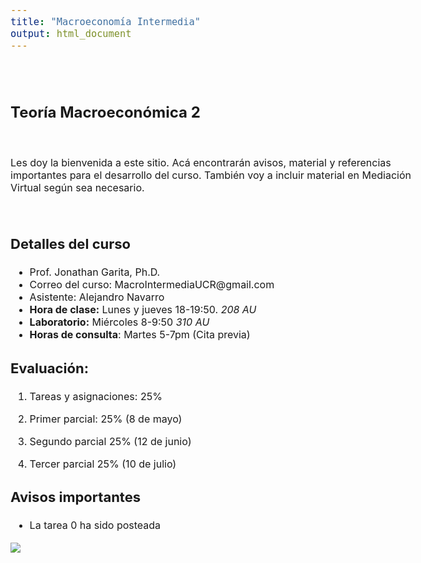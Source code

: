 ```yaml
---
title: "Macroeconomía Intermedia"
output: html_document
---
```


<style type="text/css">
.title {
  display: none;
}

#getting-started img {
  margin-right: 10px;
}

/* Increase font size for headings and body text */
body {
  font-size: 18px; /* Adjust as needed */
}

h1 {
  font-size: 24px; /* Adjust as needed */
}

h2 {
  font-size: 24px; /* Adjust as needed */
}

h3 {
  font-size: 22px; /* Adjust as needed */
}

h4 {
  font-size: 36px; /* Adjust as needed */
}

p, li {
  font-size: 16px; /* Adjust as needed */
}
</style>

<div class="row" style="padding-top: 30px;">
<div class="col-sm-6">


# **Teoría Macroeconómica 2**
<br>

Les doy la bienvenida a este sitio. Acá encontrarán avisos, material y referencias importantes para el desarrollo del curso. También voy a incluir material en Mediación Virtual según sea necesario. 

<br>

### Detalles del curso
* Prof. Jonathan Garita, Ph.D.
* Correo del curso: MacroIntermediaUCR@gmail.com
* Asistente: Alejandro Navarro 
* **Hora de clase:** Lunes y jueves 18-19:50. *208 AU*
* **Laboratorio:** Miércoles 8-9:50 *310 AU*
* **Horas de consulta**: Martes 5-7pm (Cita previa)

### Evaluación:

1. Tareas y asignaciones: 25%

2. Primer parcial: 25% (8 de mayo)

3. Segundo parcial 25% (12 de junio)

3. Tercer parcial 25% (10 de julio)




### Avisos importantes

* La tarea 0 ha sido posteada

</div>
<div class="col-sm-6">


<a href = "https://sites.google.com/site/matthiaskehrig/hermes">
![](images/hermes.jpg)


</a>
</div>


</a>
</div>
